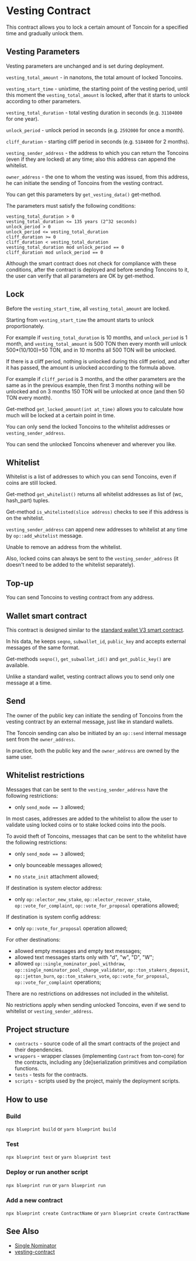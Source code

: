 # Vesting Contract

This contract allows you to lock a certain amount of Toncoin for a specified time and gradually unlock them.

## Vesting Parameters

Vesting parameters are unchanged and is set during deployment.

`vesting_total_amount` - in nanotons, the total amount of locked Toncoins.

`vesting_start_time` - unixtime, the starting point of the vesting period, until this moment the `vesting_total_amount` is locked, after that it starts to unlock according to other parameters.

`vesting_total_duration` - total vesting duration in seconds (e.g. `31104000` for one year).

`unlock_period` - unlock period in seconds (e.g. `2592000` for once a month).

`cliff_duration` - starting cliff period in seconds (e.g. `5184000` for 2 months).

`vesting_sender_address` - the address to which you can return the Toncoins (even if they are locked) at any time; also this address can append the whitelist.

`owner_address` - the one to whom the vesting was issued, from this address, he can initiate the sending of Toncoins from the vesting contract.

You can get this parameters by `get_vesting_data()` get-method.

The parameters must satisfy the following conditions:

```
vesting_total_duration > 0
vesting_total_duration <= 135 years (2^32 seconds)
unlock_period > 0
unlock_period <= vesting_total_duration
cliff_duration >= 0
cliff_duration < vesting_total_duration
vesting_total_duration mod unlock_period == 0
cliff_duration mod unlock_period == 0
```

Although the smart contract does not check for compliance with these conditions, after the contract is deployed and before sending Toncoins to it, the user can verify that all parameters are OK by get-method.

## Lock

Before the `vesting_start_time`, all `vesting_total_amount` are locked.

Starting from `vesting_start_time` the amount starts to unlock proportionately.

For example if `vesting_total_duration` is 10 months, and `unlock_period` is 1 month, and `vesting_total_amount` is 500 TON then every month will unlock 500\*(10/100)=50 TON, and in 10 months all 500 TON will be unlocked.

If there is a cliff period, nothing is unlocked during this cliff period, and after it has passed, the amount is unlocked according to the formula above.

For example if `cliff_period` is 3 months, and the other parameters are the same as in the previous example, then first 3 months nothing will be unlocked and on 3 months 150 TON will be unlocked at once (and then 50 TON every month).

Get-method `get_locked_amount(int at_time)` allows you to calculate how much will be locked at a certain point in time.

You can only send the locked Toncoins to the whitelist addresses or `vesting_sender_address`.

You can send the unlocked Toncoins whenever and wherever you like.

## Whitelist

Whitelist is a list of addresses to which you can send Toncoins, even if coins are still locked.

Get-method `get_whitelist()` returns all whitelist addresses as list of (wc, hash_part) tuples.

Get-method `is_whitelisted(slice address)` checks to see if this address is on the whitelist.

`vesting_sender_address` can append new addresses to whitelist at any time by `op::add_whitelist` message.

Unable to remove an address from the whitelist.

Also, locked coins can always be sent to the `vesting_sender_address` (it doesn't need to be added to the whitelist separately).

## Top-up

You can send Toncoins to vesting contract from any address.

## Wallet smart contract

This contract is designed similar to the [standard wallet V3 smart contract](https://github.com/ton-blockchain/ton/blob/master/crypto/smartcont/wallet3-code.fc).

In his data, he keeps `seqno`, `subwallet_id`, `public_key` and accepts external messages of the same format.

Get-methods `seqno()`, `get_subwallet_id()` and `get_public_key()` are available.

Unlike a standard wallet, vesting contract allows you to send only one message at a time.

## Send

The owner of the public key can initiate the sending of Toncoins from the vesting contract by an external message, just like in standard wallets.

The Toncoin sending can also be initiated by an `op::send` internal message sent from the `owner_address`.

In practice, both the public key and the `owner_address` are owned by the same user.

## Whitelist restrictions

Messages that can be sent to the `vesting_sender_address` have the following restrictions:

- only `send_mode == 3` allowed;

In most cases, addresses are added to the whitelist to allow the user to validate using locked coins or to stake locked coins into the pools.

To avoid theft of Toncoins, messages that can be sent to the whitelist have the following restrictions:

- only `send_mode == 3` allowed;

- only bounceable messages allowed;

- no `state_init` attachment allowed;

If destination is system elector address:

- only `op::elector_new_stake`, `op::elector_recover_stake`, `op::vote_for_complaint`, `op::vote_for_proposal` operations allowed;

If destination is system config address:

- only `op::vote_for_proposal` operation allowed;

For other destinations:

- allowed empty messages and empty text messages;
- allowed text messages starts only with "d", "w", "D", "W";
- allowed `op::single_nominator_pool_withdraw`, `op::single_nominator_pool_change_validator`, `op::ton_stakers_deposit`, `op::jetton_burn`, `op::ton_stakers_vote`, `op::vote_for_proposal`, `op::vote_for_complaint` operations;

There are no restrictions on addresses not included in the whitelist.

No restrictions apply when sending unlocked Toncoins, even if we send to whitelist or `vesting_sender_address`.

## Project structure

- `contracts` - source code of all the smart contracts of the project and their dependencies.
- `wrappers` - wrapper classes (implementing `Contract` from ton-core) for the contracts, including any [de]serialization primitives and compilation functions.
- `tests` - tests for the contracts.
- `scripts` - scripts used by the project, mainly the deployment scripts.

## How to use

### Build

`npx blueprint build` or `yarn blueprint build`

### Test

`npx blueprint test` or `yarn blueprint test`

### Deploy or run another script

`npx blueprint run` or `yarn blueprint run`

### Add a new contract

`npx blueprint create ContractName` or `yarn blueprint create ContractName`

## See Also

- [Single Nominator](/participate/network-maintenance/single-nominator)
- [vesting-contract](https://github.com/ton-blockchain/vesting-contract)
